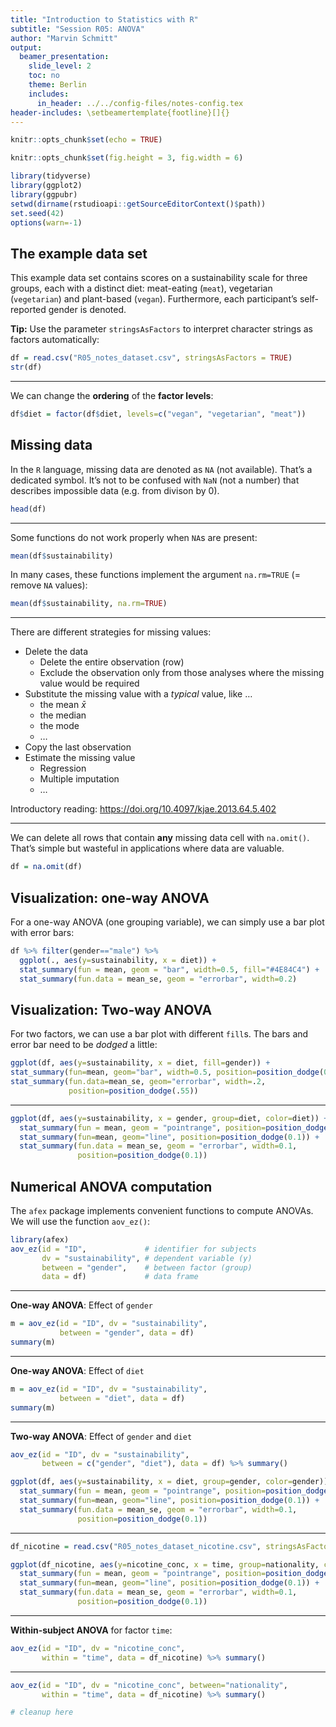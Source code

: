 ```yaml
---
title: "Introduction to Statistics with R"
subtitle: "Session R05: ANOVA"
author: "Marvin Schmitt"
output:
  beamer_presentation:
    slide_level: 2
    toc: no
    theme: Berlin
    includes:
      in_header: ../../config-files/notes-config.tex
header-includes: \setbeamertemplate{footline}[]{}
---
```





```r
knitr::opts_chunk$set(echo = TRUE)

knitr::opts_chunk$set(fig.height = 3, fig.width = 6)

library(tidyverse)
library(ggplot2)
library(ggpubr)
setwd(dirname(rstudioapi::getSourceEditorContext()$path))
set.seed(42)
options(warn=-1)
```

## The example data set

This example data set contains scores on a sustainability scale for three groups, each with a distinct diet: meat-eating (`meat`), vegetarian (`vegetarian`) and plant-based (`vegan`). Furthermore, each participant's self-reported gender is denoted. 

**Tip:** Use the parameter `stringsAsFactors` to interpret character strings as factors automatically:

```r
df = read.csv("R05_notes_dataset.csv", stringsAsFactors = TRUE)
str(df)

```

***

We can change the **ordering** of the **factor levels**:

```r
df$diet = factor(df$diet, levels=c("vegan", "vegetarian", "meat"))
```

## Missing data

In the `R` language, missing data are denoted as `NA` (not available). That's a dedicated symbol. It's not to be confused with `NaN` (not a number) that describes impossible data (e.g. from divison by 0).

```r
head(df)
```

***

Some functions do not work properly when `NA`s are present:

```r
mean(df$sustainability)
```

In many cases, these functions implement the argument `na.rm=TRUE` (= remove `NA` values):

```r
mean(df$sustainability, na.rm=TRUE)
```

*** 

There are different strategies for missing values:

- Delete the data
  - Delete the entire observation (row)
  - Exclude the observation only from those analyses where the missing value would be required
- Substitute the missing value with a _typical_ value, like ...
  - the mean $\bar{x}$
  - the median
  - the mode
  - ...
- Copy the last observation
- Estimate the missing value
  - Regression
  - Multiple imputation
  - ...
  
Introductory reading: <https://doi.org/10.4097/kjae.2013.64.5.402>

***

We can delete all rows that contain **any** missing data cell with `na.omit()`. That's simple but wasteful in applications where data are valuable.

```r
df = na.omit(df) 
```


## Visualization: one-way ANOVA

For a one-way ANOVA (one grouping variable), we can simply use a bar plot with error bars:

```r
df %>% filter(gender=="male") %>% 
  ggplot(., aes(y=sustainability, x = diet)) +
  stat_summary(fun = mean, geom = "bar", width=0.5, fill="#4E84C4") +
  stat_summary(fun.data = mean_se, geom = "errorbar", width=0.2)
```


## Visualization: Two-way ANOVA

For two factors, we can use a bar plot with different `fill`s. The bars and error bar need to be _dodged_ a little:
```r
ggplot(df, aes(y=sustainability, x = diet, fill=gender)) +
stat_summary(fun=mean, geom="bar", width=0.5, position=position_dodge(0.55)) +
stat_summary(fun.data=mean_se, geom="errorbar", width=.2, 
             position=position_dodge(.55))
```

***

```r
ggplot(df, aes(y=sustainability, x = gender, group=diet, color=diet)) +
  stat_summary(fun = mean, geom = "pointrange", position=position_dodge(0.1))+
  stat_summary(fun=mean, geom="line", position=position_dodge(0.1)) +
  stat_summary(fun.data = mean_se, geom = "errorbar", width=0.1, 
               position=position_dodge(0.1))
```

## Numerical ANOVA computation

The `afex` package implements convenient functions to compute ANOVAs. We will use the function `aov_ez()`:

```r
library(afex)
aov_ez(id = "ID",             # identifier for subjects
       dv = "sustainability", # dependent variable (y)
       between = "gender",    # between factor (group)
       data = df)             # data frame
```

***

**One-way ANOVA**: Effect of `gender`

```r
m = aov_ez(id = "ID", dv = "sustainability", 
           between = "gender", data = df) 
summary(m)
```

***

**One-way ANOVA**: Effect of `diet`

```r
m = aov_ez(id = "ID", dv = "sustainability", 
           between = "diet", data = df) 
summary(m)
```

***

**Two-way ANOVA**: Effect of `gender` and `diet`

```r
aov_ez(id = "ID", dv = "sustainability", 
       between = c("gender", "diet"), data = df) %>% summary()
```

```r
ggplot(df, aes(y=sustainability, x = diet, group=gender, color=gender)) +
  stat_summary(fun = mean, geom = "pointrange", position=position_dodge(0.1))+
  stat_summary(fun=mean, geom="line", position=position_dodge(0.1)) +
  stat_summary(fun.data = mean_se, geom = "errorbar", width=0.1, 
               position=position_dodge(0.1))
```

***

```r
df_nicotine = read.csv("R05_notes_dataset_nicotine.csv", stringsAsFactors=TRUE)
```
```r
ggplot(df_nicotine, aes(y=nicotine_conc, x = time, group=nationality, color=nationality)) +
  stat_summary(fun = mean, geom = "pointrange", position=position_dodge(0.1))+
  stat_summary(fun=mean, geom="line", position=position_dodge(0.1)) +
  stat_summary(fun.data = mean_se, geom = "errorbar", width=0.1, 
               position=position_dodge(0.1))
```

***

**Within-subject ANOVA** for factor `time`:

```r
aov_ez(id = "ID", dv = "nicotine_conc", 
       within = "time", data = df_nicotine) %>% summary()
```

***

```r
aov_ez(id = "ID", dv = "nicotine_conc", between="nationality",
       within = "time", data = df_nicotine) %>% summary()
```


```r
# cleanup here
```
